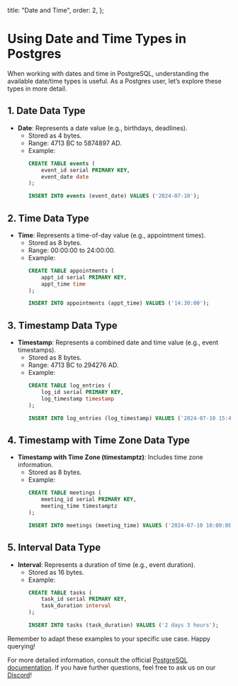 
  title: "Date and Time",
  order: 2,
};

# Using Date and Time Types in Postgres

When working with dates and time in PostgreSQL, understanding the available date/time types is useful. As a Postgres user, let’s explore these types in more detail.

## 1. Date Data Type

- **Date**: Represents a date value (e.g., birthdays, deadlines).
  - Stored as 4 bytes.
  - Range: 4713 BC to 5874897 AD.
  - Example:
    ```sql
    CREATE TABLE events (
        event_id serial PRIMARY KEY,
        event_date date
    );

    INSERT INTO events (event_date) VALUES ('2024-07-10');

    ```

## 2. Time Data Type

- **Time**: Represents a time-of-day value (e.g., appointment times).
  - Stored as 8 bytes.
  - Range: 00:00:00 to 24:00:00.
  - Example:
    ```sql
    CREATE TABLE appointments (
        appt_id serial PRIMARY KEY,
        appt_time time
    );

    INSERT INTO appointments (appt_time) VALUES ('14:30:00');

    ```

## 3. Timestamp Data Type

- **Timestamp**: Represents a combined date and time value (e.g., event timestamps).
  - Stored as 8 bytes.
  - Range: 4713 BC to 294276 AD.
  - Example:
    ```sql
    CREATE TABLE log_entries (
        log_id serial PRIMARY KEY,
        log_timestamp timestamp
    );

    INSERT INTO log_entries (log_timestamp) VALUES ('2024-07-10 15:45:00');

    ```

## 4. Timestamp with Time Zone Data Type

- **Timestamp with Time Zone (timestamptz)**: Includes time zone information.
  - Stored as 8 bytes.
  - Example:
    ```sql
    CREATE TABLE meetings (
        meeting_id serial PRIMARY KEY,
        meeting_time timestamptz
    );

    INSERT INTO meetings (meeting_time) VALUES ('2024-07-10 10:00:00-07');

    ```

## 5. Interval Data Type

- **Interval**: Represents a duration of time (e.g., event duration).
  - Stored as 16 bytes.
  - Example:
    ```sql
    CREATE TABLE tasks (
        task_id serial PRIMARY KEY,
        task_duration interval
    );

    INSERT INTO tasks (task_duration) VALUES ('2 days 3 hours');

    ```

Remember to adapt these examples to your specific use case. Happy querying!

For more detailed information, consult the official [PostgreSQL documentation](https://www.postgresql.org/docs/current/datatype-datetime.html). If you have further questions, feel free to ask us on our [Discord](https://discord.gg/8UuBB84tTy)!
